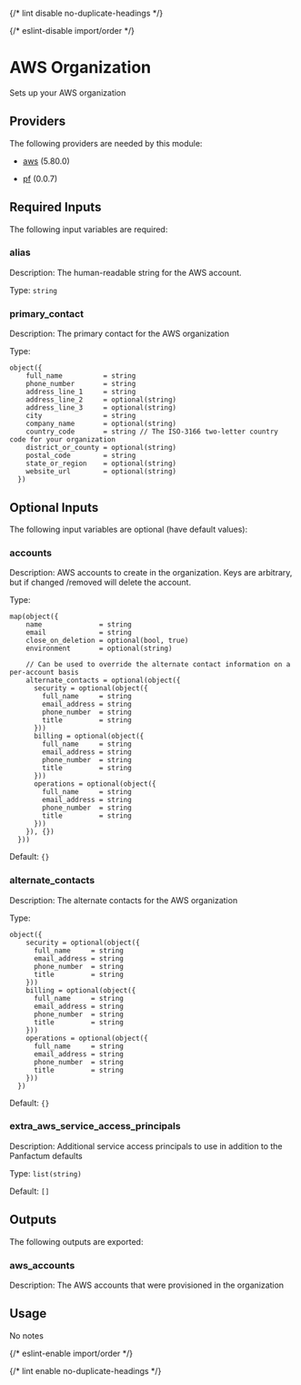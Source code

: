 
{/* lint disable no-duplicate-headings */}

{/* eslint-disable import/order */}

<ModuleHeader name="aws_organization" sourceHref="https://github.com/Panfactum/stack/tree/__PANFACTUM_VERSION_EDGE__/packages/infrastructure/aws_organization" status="stable" type="direct" />

# AWS Organization

Sets up your AWS organization

## Providers

The following providers are needed by this module:

* [aws](https://registry.terraform.io/providers/hashicorp/aws/5.80.0/docs) (5.80.0)

* [pf](https://registry.terraform.io/providers/panfactum/pf/0.0.7/docs) (0.0.7)

## Required Inputs

The following input variables are required:

### alias

Description: The human-readable string for the AWS account.

Type: `string`

### primary\_contact

Description: The primary contact for the AWS organization

Type:

```hcl
object({
    full_name          = string
    phone_number       = string
    address_line_1     = string
    address_line_2     = optional(string)
    address_line_3     = optional(string)
    city               = string
    company_name       = optional(string)
    country_code       = string // The ISO-3166 two-letter country code for your organization
    district_or_county = optional(string)
    postal_code        = string
    state_or_region    = optional(string)
    website_url        = optional(string)
  })
```

## Optional Inputs

The following input variables are optional (have default values):

### accounts

Description: AWS accounts to create in the organization. Keys are arbitrary, but if changed /removed will delete the account.

Type:

```hcl
map(object({
    name              = string
    email             = string
    close_on_deletion = optional(bool, true)
    environment       = optional(string)

    // Can be used to override the alternate contact information on a per-account basis
    alternate_contacts = optional(object({
      security = optional(object({
        full_name     = string
        email_address = string
        phone_number  = string
        title         = string
      }))
      billing = optional(object({
        full_name     = string
        email_address = string
        phone_number  = string
        title         = string
      }))
      operations = optional(object({
        full_name     = string
        email_address = string
        phone_number  = string
        title         = string
      }))
    }), {})
  }))
```

Default: `{}`

### alternate\_contacts

Description: The alternate contacts for the AWS organization

Type:

```hcl
object({
    security = optional(object({
      full_name     = string
      email_address = string
      phone_number  = string
      title         = string
    }))
    billing = optional(object({
      full_name     = string
      email_address = string
      phone_number  = string
      title         = string
    }))
    operations = optional(object({
      full_name     = string
      email_address = string
      phone_number  = string
      title         = string
    }))
  })
```

Default: `{}`

### extra\_aws\_service\_access\_principals

Description: Additional service access principals to use in addition to the Panfactum defaults

Type: `list(string)`

Default: `[]`

## Outputs

The following outputs are exported:

### aws\_accounts

Description: The AWS accounts that were provisioned in the organization

## Usage

No notes

{/* eslint-enable import/order */}

{/* lint enable no-duplicate-headings */}
